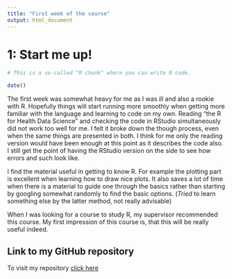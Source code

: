 ```yaml
--- 
title: "First week of the course"
output: html_document
--- 
```


# 1: Start me up!


```r
# This is a so-called "R chunk" where you can write R code.

date()

```
The first week was somewhat heavy for me as I was ill and also a rookie with R. Hopefully things will start running more smoothly when getting more familiar with the language and learning to code on my own. Reading "the R for Health Data Science" and checking the code in RStudio simultaneously did not work too well for me. I felt it broke down the though process, even when the same things are presented in both. I think for me only the reading version would have been enough at this point as it describes the code also. I still get the point of having the RStudio version on the side to see how errors and such look like. 

I find the material useful in getting to know R. For example the plotting part is excellent when learning how to draw nice plots. It also saves a lot of time when there is a material to guide one through the basics rather than starting by googling somewhat randomly to find the basic options. (*Tried* to learn something else by the latter method, not really advisable)

When I was looking for a course to study R, my supervisor recommended this course. My first impression of this course is, that this will be really useful indeed.

## Link to my GitHub repository 
To visit my repository [click here](https://github.com/hannajulku/IODS-project)


